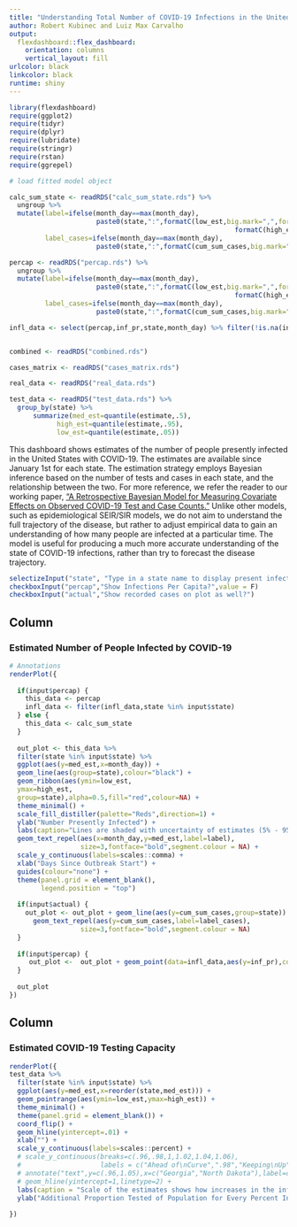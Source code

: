 ```yaml
---
title: "Understanding Total Number of COVID-19 Infections in the United States"
author: Robert Kubinec and Luiz Max Carvalho
output: 
  flexdashboard::flex_dashboard:
    orientation: columns
    vertical_layout: fill
urlcolor: black
linkcolor: black
runtime: shiny
---
```


```r
library(flexdashboard)
require(ggplot2)
require(tidyr)
require(dplyr)
require(lubridate)
require(stringr)
require(rstan)
require(ggrepel)

# load fitted model object

calc_sum_state <- readRDS("calc_sum_state.rds") %>% 
  ungroup %>% 
  mutate(label=ifelse(month_day==max(month_day),
                      paste0(state,":",formatC(low_est,big.mark=",",format = "f",digits=0)," - ",
                                                         formatC(high_est,big.mark=",",format = "f",digits=0)),NA),
         label_cases=ifelse(month_day==max(month_day),
                      paste0(state,":",formatC(cum_sum_cases,big.mark=",",format = "f",digits=0)),NA))

percap <- readRDS("percap.rds") %>% 
  ungroup %>% 
  mutate(label=ifelse(month_day==max(month_day),
                      paste0(state,":",formatC(low_est,big.mark=",",format = "f",digits=3)," - ",
                                                         formatC(high_est,big.mark=",",format = "f",digits=3)),NA),
         label_cases=ifelse(month_day==max(month_day),
                      paste0(state,":",formatC(cum_sum_cases,big.mark=",",format = "f",digits=3)),NA))

infl_data <- select(percap,inf_pr,state,month_day) %>% filter(!is.na(inf_pr))


combined <- readRDS("combined.rds")

cases_matrix <- readRDS("cases_matrix.rds")

real_data <- readRDS("real_data.rds")

test_data <- readRDS("test_data.rds") %>% 
  group_by(state) %>% 
      summarize(med_est=quantile(estimate,.5),
            high_est=quantile(estimate,.95),
            low_est=quantile(estimate,.05)) 

```

This dashboard shows estimates of the number of people presently infected in the United States with COVID-19. The estimates are available since January 1st for each state. The estimation strategy employs Bayesian inference based on the number of tests and cases in each state, and the relationship between the two. For more reference, we refer the reader to our working paper, ["A Retrospective Bayesian Model for Measuring Covariate Effects on Observed COVID-19 Test and Case Counts."](https://osf.io/preprints/socarxiv/jp4wk/) Unlike other models, such as epidemiological SEIR/SIR models, we do not aim to understand the full trajectory of the disease, but rather to adjust empirical data to gain an understanding of how many people are infected at a particular time. The model is useful for producing a much more accurate understanding of the state of COVID-19 infections, rather than try to forecast the disease trajectory. 

<!-- The model is also useful for understanding the relationship between tests and infections--how far ahead or behind testing capacity is relative to the number of infeted people--and also the relationship between background factors, like partisanship, on the spread of the virus. The plots in this dashboard permit you to track different states in terms of their counts of infected individuals, and to explore whether states are ahead/behind of testing capacity per infected. Finally, we include estimates we run in the model calculating how much different state-level factors, such as social distancing policies, state wealth, public health preparedness, and vote share for President Trump track with infection rates. -->

```r
selectizeInput("state", "Type in a state name to display present infected count", choices = unique(calc_sum_state$state), selected = "New York",multiple=TRUE)
checkboxInput("percap","Show Infections Per Capita?",value = F)
checkboxInput("actual","Show recorded cases on plot as well?")

```


Column {data-width=650}
-----------------------------------------------------------------------

### Estimated Number of People Infected by COVID-19

```r


# Annotations
renderPlot({
  
  if(input$percap) {
    this_data <- percap
    infl_data <- filter(infl_data,state %in% input$state)
  } else {
    this_data <- calc_sum_state
  }
  
  out_plot <- this_data %>% 
  filter(state %in% input$state) %>% 
  ggplot(aes(y=med_est,x=month_day)) +
  geom_line(aes(group=state),colour="black") +
  geom_ribbon(aes(ymin=low_est,
  ymax=high_est,
  group=state),alpha=0.5,fill="red",colour=NA) +
  theme_minimal() +
  scale_fill_distiller(palette="Reds",direction=1) +
  ylab("Number Presently Infected") +
  labs(caption="Lines are shaded with uncertainty of estimates (5% - 95% Interval).\nThese estimates are based on the assumption that as few as\n10% of cases may be reported.") +
  geom_text_repel(aes(x=month_day,y=med_est,label=label),
                  size=3,fontface="bold",segment.colour = NA) +
  scale_y_continuous(labels=scales::comma) +
  xlab("Days Since Outbreak Start") + 
  guides(colour="none") +
  theme(panel.grid = element_blank(),
        legend.position = "top")
  
  if(input$actual) {
    out_plot <- out_plot + geom_line(aes(y=cum_sum_cases,group=state)) +
      geom_text_repel(aes(y=cum_sum_cases,label=label_cases),
                  size=3,fontface="bold",segment.colour = NA) 
  }
  
  if(input$percap) {
     out_plot <-  out_plot + geom_point(data=infl_data,aes(y=inf_pr),colour="blue",size=5)
  }
  
  out_plot
})

```

Column {data-width=350}
-----------------------------------------------------------------------

### Estimated COVID-19 Testing Capacity

```r

renderPlot({
test_data %>%
  filter(state %in% input$state) %>%
  ggplot(aes(y=med_est,x=reorder(state,med_est))) +
  geom_pointrange(aes(ymin=low_est,ymax=high_est)) +
  theme_minimal() +
  theme(panel.grid = element_blank()) +
  coord_flip() +
  geom_hline(yintercept=.01) +
  xlab("") +
  scale_y_continuous(labels=scales::percent) +
  # scale_y_continuous(breaks=c(.96,.98,1,1.02,1.04,1.06),
  #                    labels = c("Ahead of\nCurve",".98","Keeping\nUp","1.02","1.04","Behind\nCurve")) +
  # annotate("text",y=c(.96,1.05),x=c("Georgia","North Dakota"),label=c("Testing More\nThan Infection Growth","Testing Less\nThan Infection Growth"),size=3) +
  # geom_hline(yintercept=1,linetype=2) +
  labs(caption = "Scale of the estimates shows how increases in the infection rate increase\nthe number of tests in a given state. Higher numbers indicate fewer tests\nconducted for a unit increase in the infection rate (on the logit scale).") +
  ylab("Additional Proportion Tested of Population for Every Percent Increase in Infected")
  
})
```



